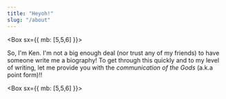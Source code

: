 ```yaml
---
title: "Heyoh!"
slug: "/about"
---
```



<Box sx={{ mb: [5,5,6] }}>

So, I'm Ken. I'm not a big enough deal (nor trust any of my friends) to have someone write me a biography!  To get through this quickly and to my level of writing, let me provide you with the _communication of the Gods_ (a.k.a point form)!!

</Box>

<Box sx={{ mb: [5,5,6] }}>

<Title text="Husbanding & Fathering" />

- I'm Married to a wonderfully amazing (and more importantly patient) woman, Sue.  
- We've been together/married for north of 10 years; don't ask me to get into the specifics - it's just all been so amazing that I can't keep track of time!
- We've got a crazy and energetic (my doppleganger of a) son, Carson.  
- I never thought I'd be patient enough to be a father and to be honest some days I don't think I'll ever be; but I do my absolute best and think it's going well so far.
- We try to be outside as much as possible during (all year round); watching Carson scoot around the block with his friends, checking out [Halton's conservation areas](https://www.conservationhalton.ca/parks), building a luge track on the front lawn, or any number of other ridiculous things we find ourselves doing.
- When we're inside we're in _other room_ (literally just the room adjacent to the TV room) making money playing **Axe Ball**.

</Box>

<Box sx={{ mb: [5,5,6] }}>

<Title text="Golfing"/>

- I played baseball through my youth and didn't actually get into Golf until my mid twenties.
- Even with ~20 years under my belt, I'm still pretty terrible (14 handicap).
- I try to play two times a week (sprinkling in that third whenever the opportunity presents itself).
- If you're a bogey golfer, feel free to hit me up for some loonie skins around the GTA.
- What's in the bag? SLDR Driver, SLDR 3 Wood, SLDR 3 Hybrid, Cobra Amp Cell 4 Iron to Gap Wedge and some rando 60 and 56 Wedges.

</Box>

<Box sx={{ mb: [5,5,6] }}>

<Title text="Developing"/>

- I graduated from [Ryerson University](https://ryerson.ca) with a degree in [Computer Science](https://www.ryerson.ca/programs/undergraduate/computer-science/).
- I went through a string of non-development [roles](https://linkedin.com/kenjdavidson) including sales, support, implementation and design before getting back into the development game.  
- In my current role I work with `Java`, `AngularJS`, `Jasper Reports`, a little `React Native`, with a sprinkle of `Drupal` starting to join in.
- My first attempt at playing with React Native ended up in a releasing and maintaining the [React Native Bluetooth Classic](https://kenjdavidson.com/react-native-bluetooth-classic) library.  It's been an interesting ride; I've been able to help out a bunch of university/college kids working on a number of final projects.
- I'm always attempting to work my way through new languages and framworks.  The flavour de jour is [Ruby on Rails](https://rubyonrails.org/) which I wasn't expecting to like/be as interest in as I find myself.

</Box>